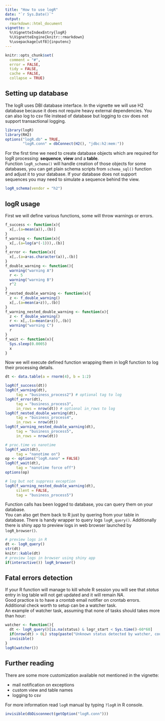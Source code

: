 ```yaml
---
title: "How to use logR"
date: "`r Sys.Date()`"
output:
  rmarkdown::html_document
vignette: >
  %\VignetteIndexEntry{logR}
  %\VignetteEngine{knitr::rmarkdown}
  %\usepackage[utf8]{inputenc}
---
```


```r
knitr::opts_chunk$set(
  comment = "#",
  error = FALSE,
  tidy = FALSE,
  cache = FALSE,
  collapse = TRUE)
```

## Setting up database

The logR uses DBI database interface. In the vignette we will use H2 database because it does not require heavy external dependencies. You can also log to csv file instead of database but logging to csv does not support transactional logging.

```r
library(logR)
library(RH2)
options("logR.db" = TRUE,
        "logR.conn" = dbConnect(H2(), "jdbc:h2:mem:"))
```

For the first time we need to create database objects which are required for logR processing: **sequence**, **view** and a **table**.  
Function `logR_schema()` will handle creation of those objects for some databases, you can get plain schema scripts from `schema_sql()` function and adjust it to your database. If your database does not support sequences you may need to simulate a sequence behind the view.

```r
logR_schema(vendor = "h2")
```

## logR usage

First we will define various functions, some will throw warnings or errors.

```r
f_success <- function(x){
  x[,.(a=mean(a)),.(b)]
}
f_warning <- function(x){
  x[,.(a=log(a*(-1))),.(b)]
}
f_error <- function(x){
  x[,.(a=a+as.character(a)),.(b)]
}
f_double_warning <- function(){
  warning("warning A")
  r <- 5
  warning("warning B")
  r^2
}
f_nested_double_warning <- function(x){
  z <- f_double_warning()
  x[,.(a=mean(a+z)),.(b)]
}
f_warning_nested_double_warning <- function(x){
  z <- f_double_warning()
  r <- x[,.(a=mean(a+z)),.(b)]
  warning("warning C")
  r
}
f_wait <- function(x){
  Sys.sleep(0.0005)
  x
}
```

Now we will execute defined function wrapping them in logR function to log their processing details.

```r
dt <- data.table(a = rnorm(4), b = 1:2)

logR(f_success(dt))
logR(f_warning(dt),
     tag = "business_process2") # optional tag to log
logR(f_error(dt),
     tag = "business_process3",
     in_rows = nrow(dt)) # optional in_rows to log
logR(f_nested_double_warning(dt),
     tag = "business_process4",
     in_rows = nrow(dt))
logR(f_warning_nested_double_warning(dt),
     tag = "business_process5",
     in_rows = nrow(dt))

# proc.time vs nanotime
logR(f_wait(dt),
     tag = "nanotime on")
op <- options("logR.nano" = FALSE)
logR(f_wait(dt),
     tag = "nanotime force off")
options(op)

# log but not suppress exception
logR(f_warning_nested_double_warning(dt),
     silent = FALSE,
     tag = "business_process5")
```

Function calls has been logged to database, you can query them on your database.  
You can also get them back to R just by quering from your table in database. There is handy wrapper to query logs `logR_query()`. Additionally there is shiny app to preview logs in web browser launched by `logR_browser()`.

```r
# preview logs in R
dt <- logR_query()
str(dt)
knitr::kable(dt)
# preview logs in browser using shiny app
if(interactive()) logR_browser()
```

## Fatal errors detection

If your R function will manage to kill whole R session you will see that *status* entry in log table will not get updated and it will remain *NA*.  
Good practice is to have a *crontab* email notifier on crontab errors. Additional check worth to setup can be a watcher task.  
An example of watcher task, assuming that none of tasks should takes more than hour:  

```r
watcher <- function(){
  dt <- logR_query()[is.na(status) & logr_start < Sys.time()-60*60]
  if(nrow(dt) > 0L) stop(paste("Unknown status detected by watcher, count:",nrow(dt)))
  invisible()
}
logR(watcher())
```

## Further reading

There are some more customization available not mentioned in the vignette:

- mail notification on exceptions
- custom view and table names
- logging to csv

For more information read `logR` manual by typing `?logR` in R console.

```r
invisible(dbDisconnect(getOption("logR.conn")))
```
